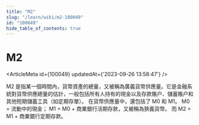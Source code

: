 ```yaml
---
title: "M2"
slug: "/learn/wiki/m2-100049"
id: "100049"
hide_table_of_contents: true
---
```



# M2

<ArticleMeta id={100049} updatedAt={'2023-09-26 13:58:47'} />
<div className='border-solid border-b border-t-0 my-4 border-[var(--ifm-color-gray-300)]' />

M2 是指某一個時間內，貨幣資產的總量，又被稱為廣義貨幣供應量。它是金融系統對貨幣供應總量的估計，一般包括所有人持有的現金以及存款賬户、儲蓄賬户和其他短期儲蓄工具（如定期存單）。 
在貨幣供應量中，還包括了 M0 和 M1。
M0 = 流動中的現金；
M1 = M0 + 商業銀行活期存款，又被稱為狹義貨幣。
而 M2 = M1 + 商業銀行定期存款。
